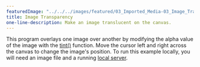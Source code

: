 ---
featuredImage: "../../../images/featured/03_Imported_Media-03_Image_Transparency-thumbnail.png"
title: Image Transparency
one-line-description: Make an image translucent on the canvas.
---

This program overlays one image over another by modifying the
alpha value of the image with the
<a href="https://p5js.org/reference/#/p5/tint" target="_blank">tint()</a>
function. Move the cursor left and right across the canvas to change the
image's position. To run this example
locally, you will need an image file and a running
<a href="https://github.com/processing/p5.js/wiki/Local-server">local server</a>.